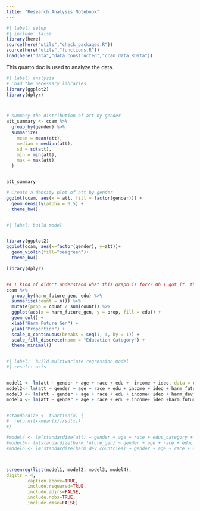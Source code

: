 ```yaml
---
title: "Research Analysis Notebook"
---
```


```r
#| label: setup
#| include: false
library(here)
source(here("utils","check_packages.R"))
source(here("utils","functions.R"))
load(here("data","data_constructed","ccam_data.RData"))
```

This quarto doc is used to analyze the data.

```r
#| label: analysis
# Load the necessary libraries
library(ggplot2)
library(dplyr)



# summary the distribution of att by gender
att_summary <- ccam %>%
  group_by(gender) %>%
  summarize(
    mean = mean(att),
    median = median(att),
    sd = sd(att),
    min = min(att),
    max = max(att)
  )


att_summary

# Create a density plot of att by gender
ggplot(ccam, aes(x = att, fill = factor(gender))) +
  geom_density(alpha = 0.5) +
  theme_bw()



```



```r
#| label: build model


library(ggplot2)
ggplot(ccam, aes(x=factor(gender), y=att))+
  geom_violin(fill="seagreen")+
  theme_bw()

library(dplyr)


## I kind of didn't understand what this graph is for?? Oh I got it. the x axis means the concern of the harm next generation, and we actually can see that the education didn't affect taht much. 1&4 looks pretty similar.
ccam %>%
  group_by(harm_future_gen, edu) %>%
  summarise(count = n()) %>%
  mutate(prop = count / sum(count)) %>%
  ggplot(aes(x = harm_future_gen, y = prop, fill = edu)) +
  geom_col() +
  xlab("Harm Future Gen") +
  ylab("Proportion") +
  scale_x_continuous(breaks = seq(1, 4, by = 1)) +
  scale_fill_discrete(name = "Education Category") +
  theme_minimal()



```


```r
#| label:  build multivariate regression model 
#| result: asis


model1 <- lm(att ~ gender + age + race + edu +  income + ideo, data = ccam)
model2<- lm(att ~ gender + age + race + edu + income + ideo + harm_future_gen, data = ccam)
model3 <- lm(att ~ gender + age + race + edu + income+ ideo + harm_dev_countries, data = ccam)
model4 <- lm(att ~ gender + age + race + edu + income+ ideo +harm_future_gen + harm_dev_countries, data = ccam)


#standardize <- function(x) {
#  return((x-mean(x))/sd(x))
#}

#model4 <- lm(standardize(att) ~ gender + age + race + educ_category + income_category, data = ccam)
#model5<- lm(standardize(harm_future_gen) ~ gender + age + race + educ_category + income_category, data = ccam)
#model6 <- lm(standardize(harm_dev_countries) ~ gender + age + race + educ_category + income_category, data = ccam)



screenreg(list(model1, model2, model3, model4),
digits = 4,
        caption.above=TRUE, 
        include.rsquared=TRUE,
        include.adjrs=FALSE,
        include.nobs=TRUE,
        include.rmse=FALSE)

```


